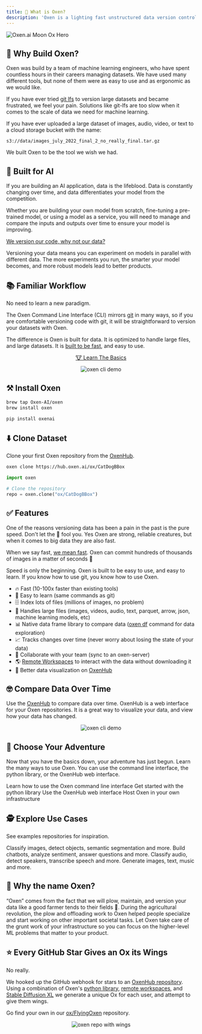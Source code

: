 ```yaml
---
title: 🐂 What is Oxen?
description: 'Oxen is a lighting fast unstructured data version control system for machine learning datasets.'
---
```


<img
  className="block"
  src="/images/MoonOx.png"
  alt="Oxen.ai Moon Ox Hero"
/>

## 🌾 Why Build Oxen?

Oxen was build by a team of machine learning engineers, who have spent countless hours in their careers managing datasets. We have used many different tools, but none of them were as easy to use and as ergonomic as we would like. 

If you have ever tried [git lfs](https://git-lfs.com/) to version large datasets and became frustrated, we feel your pain. Solutions like git-lfs are too slow when it comes to the scale of data we need for machine learning.

If you have ever uploaded a large dataset of images, audio, video, or text to a cloud storage bucket with the name:

`s3://data/images_july_2022_final_2_no_really_final.tar.gz`

We built Oxen to be the tool we wish we had.


## 🤖 Built for AI

If you are building an AI application, data is the lifeblood. Data is constantly changing over time, and data differentiates your model from the competition.

Whether you are building your own model from scratch, fine-tuning a pre-trained model, or using a model as a service, you will need to manage and compare the inputs and outputs over time to ensure your model is improving.

[We version our code, why not our data?](https://blog.oxen.ai/we-version-our-code-why-not-our-data/)

Versioning your data means you can experiment on models in parallel with different data. The more experiments you run, the smarter your model becomes, and more robust models lead to better products.

## 📚 Familiar Workflow

No need to learn a new paradigm.

The Oxen Command Line Interface (CLI) mirrors [git](https://git-scm.com/) in many ways, so if you are comfortable versioning code with git, it will be straightforward to version your datasets with Oxen.

The difference is Oxen is built for data. It is optimized to handle large files, and large datasets. It is [built to be fast](/concepts/performance), and easy to use.

<p align="center">
  <a href="/getting-started/learn-the-basics">🐮 Learn The Basics</a>
</p>

<p align="center">
    <img src="https://github.com/Oxen-AI/oxen-release/raw/main/images/cli-celeba.gif?raw=true" alt="oxen cli demo" />
</p>

## ⚒️ Install Oxen

<CodeGroup>

```bash CLI
brew tap Oxen-AI/oxen
brew install oxen
```

```bash Python
pip install oxenai
```

</CodeGroup>

## ⬇️ Clone Dataset

Clone your first Oxen repository from the [OxenHub](https://oxen.ai/explore).

<CodeGroup>

```bash CLI
oxen clone https://hub.oxen.ai/ox/CatDogBBox
```

```python Python
import oxen

# Clone the repository
repo = oxen.clone("ox/CatDogBBox")
```

</CodeGroup>

## ✅ Features

One of the reasons versioning data has been a pain in the past is the pure speed. Don't let the 🐂 fool you. Yes Oxen are strong, reliable creatures, but when it comes to big data they are also fast.

When we say fast, [we mean fast](/concepts/performance). Oxen can commit hundreds of thousands of images in a matter of seconds 🚀

Speed is only the beginning. Oxen is built to be easy to use, and easy to learn. If you know how to use git, you know how to use Oxen.

* 🔥 Fast (10-100x faster than existing tools)
* 🧠 Easy to learn (same commands as git)
* 🗄️ Index lots of files (millions of images, no problem)
* 🎥 Handles large files (images, videos, audio, text, parquet, arrow, json, machine learning models, etc)
* 📊 Native data frame library to compare data ([oxen df](https://github.com/Oxen-AI/oxen-release/blob/main/DataFrames.md) command for data exploration)
* 📈 Tracks changes over time (never worry about losing the state of your data)
* 🤝 Collaborate with your team (sync to an oxen-server)
* 🌎 [Remote Workspaces](https://docs.oxen.ai/concepts/remote-workspace) to interact with the data without downloading it
* 👀 Better data visualization on [OxenHub](https://oxen.ai)

## 🤓 Compare Data Over Time

Use the [OxenHub](https://oxen.ai) to compare data over time. OxenHub is a web interface for your Oxen repositories. It is a great way to visualize your data, and view how your data has changed.

<p align="center">
    <img src="/images/diff.jpg" alt="oxen cli demo" />
</p>

## 🥾 Choose Your Adventure

Now that you have the basics down, your adventure has just begun. Learn the many ways to use Oxen. You can use the command line interface, the python library, or the OxenHub web interface.

<CardGroup cols={2}>
  <Card
    title="Command Line Interface"
    icon="rectangle-terminal"
    href="/getting-started/cli"
  >
    Learn how to use the Oxen command line interface
  </Card>
  <Card
    title="Python Library"
    icon="python"
    href="/getting-started/python"
  >
    Get started with the python library
  </Card>
  <Card
    title="Web Interface"
    icon="browser"
    href="https://oxen.ai"
  >
    Use the OxenHub web interface
  </Card>
  <Card
    title="Self Host"
    icon="satellite-dish"
    href="/getting-started/oxen-server"
  >
    Host Oxen in your own infrastructure
  </Card>
</CardGroup>

## 🕵️ Explore Use Cases

See examples repositories for inspiration.

<CardGroup cols={2}>
  <Card
    title="Computer Vision"
    icon="camera-viewfinder"
    href="https://www.oxen.ai/categories/vision"
  >
    Classify images, detect objects, semantic segmentation and more.
  </Card>
  <Card
    title="Natural Language Processing"
    icon="file-lines"
    href="https://www.oxen.ai/categories/text"
  >
    Build chatbots, analyze sentiment, answer questions and more.
  </Card>
  <Card
    title="Audio"
    icon="headphones"
    href="https://www.oxen.ai/categories/audio"
  >
    Classify audio, detect speakers, transcribe speech and more.
  </Card>
  <Card
    title="Generative AI"
    icon="palette"
    href="https://www.oxen.ai/categories/generative-ai"
  >
    Generate images, text, music and more.
  </Card>
</CardGroup>

## 🐂 Why the name Oxen?

“Oxen” comes from the fact that we will plow, maintain, and version your data like a good farmer tends to their fields 🌾. During the agricultural revolution, the plow and offloading work to Oxen helped people specialize and start working on other important societal tasks. Let Oxen take care of the grunt work of your infrastructure so you can focus on the higher-level ML problems that matter to your product.

## ⭐️ Every GitHub Star Gives an Ox its Wings

No really.

We hooked up the GitHub webhook for stars to an [OxenHub repository](https://www.oxen.ai/ox/FlyingOxen). Using a combination of Oxen's [python library](https://docs.oxen.ai/getting-started/python), [remote workspaces](https://docs.oxen.ai/concepts/remote-workspace), and [Stable Diffusion XL](https://huggingface.co/docs/diffusers/api/pipelines/stable_diffusion/stable_diffusion_xl) we generate a unique Ox for each user, and attempt to give them wings.

Go find your own in our [ox/FlyingOxen](https://www.oxen.ai/ox/FlyingOxen) repository.

<p align="center">
    <img src="https://github.com/Oxen-AI/oxen-release/blob/main/images/ox-with-wings.png?raw=true" alt="oxen repo with wings" />
</p>
